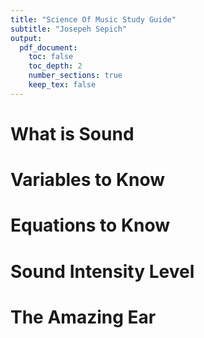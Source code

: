 ```yaml
---
title: "Science Of Music Study Guide"
subtitle: "Josepeh Sepich"
output:
  pdf_document:
    toc: false
    toc_depth: 2
    number_sections: true
    keep_tex: false
---
```


# What is Sound


# Variables to Know


# Equations to Know


# Sound Intensity Level


# The Amazing Ear












